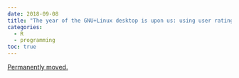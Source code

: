 ```yaml
---
date: 2018-09-08
title: "The year of the GNU+Linux desktop is upon us: using user ratings of Steam Play compatibility to play around with regex and the tidyverse"
categories:
  - R
  - programming
toc: true
---
```


[Permanently moved.](../../posts/2018-09-08-steam_linux.qmd)

